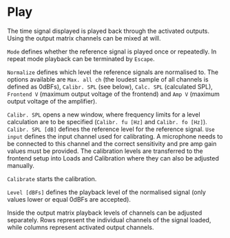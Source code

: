# Play

The time signal displayed is played back through the activated outputs. Using the output matrix channels can be mixed at will.

``Mode`` defines whether the reference signal is played once or repeatedly. In repeat mode playback can be terminated by ``Escape``.

``Normalize`` defines which level the reference signals are normalised to. The options available are ``Max. all ch`` (the loudest sample of all channels is defined as 0dBFs), ``Calibr. SPL`` (see below), ``Calc. SPL`` (calculated SPL), ``Frontend V`` (maximum output voltage of the frontend) and ``Amp V`` (maximum output voltage of the amplifier).

``Calibr. SPL`` opens a new window, where frequency limits for a level calculation are to be specified (``Calibr. fu [Hz]`` and ``Calibr. fo [Hz]``). ``Calibr. SPL [dB]`` defines the reference level for the reference signal. ``Use input`` defines the input channel used for calibrating. A microphone needs to be connected to this channel and the correct sensitivity and pre amp gain values must be provided. The calibration levels are transferred to the frontend setup into Loads and Calibration where they can also be adjusted manually.

``Calibrate`` starts the calibration.

``Level [dBFs]`` defines the playback level of the normalised signal (only values lower or equal 0dBFs are accepted).

Inside the output matrix playback levels of channels can be adjusted separately. Rows represent the individual channels of the signal loaded, while columns represent activated output channels.

